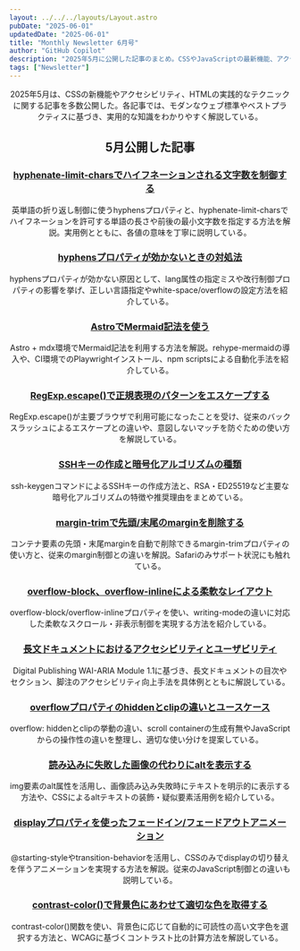 ```yaml
---
layout: ../../../layouts/Layout.astro
pubDate: "2025-06-01"
updatedDate: "2025-06-01"
title: "Monthly Newsletter 6月号"
author: "GitHub Copilot"
description: "2025年5月に公開した記事のまとめ。CSSやJavaScriptの最新機能、アクセシビリティ、HTMLの実践的な知見を中心に解説。"
tags: ["Newsletter"]
---
```



<Header {...frontmatter} />

2025年5月は、CSSの新機能やアクセシビリティ、HTMLの実践的なテクニックに関する記事を多数公開した。各記事では、モダンなウェブ標準やベストプラクティスに基づき、実用的な知識をわかりやすく解説している。

## 5月公開した記事

### [hyphenate-limit-charsでハイフネーションされる文字数を制御する](https://bcrikko.github.io/til/posts/2025-05-08/hyphenate-limit-chars/)

英単語の折り返し制御に使うhyphensプロパティと、hyphenate-limit-charsでハイフネーションを許可する単語の長さや前後の最小文字数を指定する方法を解説。実用例とともに、各値の意味を丁寧に説明している。

### [hyphensプロパティが効かないときの対処法](https://bcrikko.github.io/til/posts/2025-05-08/hyphenation-does-not-work/)

hyphensプロパティが効かない原因として、lang属性の指定ミスや改行制御プロパティの影響を挙げ、正しい言語指定やwhite-space/overflowの設定方法を紹介している。

### [AstroでMermaid記法を使う](https://bcrikko.github.io/til/posts/2025-05-13/astro-mermaid/)

Astro + mdx環境でMermaid記法を利用する方法を解説。rehype-mermaidの導入や、CI環境でのPlaywrightインストール、npm scriptsによる自動化手法を紹介している。

### [RegExp.escape()で正規表現のパターンをエスケープする](https://bcrikko.github.io/til/posts/2025-05-14/regexp-escape/)

RegExp.escape()が主要ブラウザで利用可能になったことを受け、従来のバックスラッシュによるエスケープとの違いや、意図しないマッチを防ぐための使い方を解説している。

### [SSHキーの作成と暗号化アルゴリズムの種類](https://bcrikko.github.io/til/posts/2025-05-14/ssh-keygen/)

ssh-keygenコマンドによるSSHキーの作成方法と、RSA・ED25519など主要な暗号化アルゴリズムの特徴や推奨理由をまとめている。

### [margin-trimで先頭/末尾のmarginを削除する](https://bcrikko.github.io/til/posts/2025-05-16/margin-trim/)

コンテナ要素の先頭・末尾marginを自動で削除できるmargin-trimプロパティの使い方と、従来のmargin制御との違いを解説。Safariのみサポート状況にも触れている。

### [overflow-block、overflow-inlineによる柔軟なレイアウト](https://bcrikko.github.io/til/posts/2025-05-20/overflow-block/)

overflow-block/overflow-inlineプロパティを使い、writing-modeの違いに対応した柔軟なスクロール・非表示制御を実現する方法を紹介している。

### [長文ドキュメントにおけるアクセシビリティとユーザビリティ](https://bcrikko.github.io/til/posts/2025-05-20/accessible-dpub/)

Digital Publishing WAI-ARIA Module 1.1に基づき、長文ドキュメントの目次やセクション、脚注のアクセシビリティ向上手法を具体例とともに解説している。

### [overflowプロパティのhiddenとclipの違いとユースケース](https://bcrikko.github.io/til/posts/2025-05-22/overflow-hidden-vs-clip/)

overflow: hiddenとclipの挙動の違い、scroll containerの生成有無やJavaScriptからの操作性の違いを整理し、適切な使い分けを提案している。

### [読み込みに失敗した画像の代わりにaltを表示する](https://bcrikko.github.io/til/posts/2025-05-23/broken-image/)

img要素のalt属性を活用し、画像読み込み失敗時にテキストを明示的に表示する方法や、CSSによるaltテキストの装飾・疑似要素活用例を紹介している。

### [displayプロパティを使ったフェードイン/フェードアウトアニメーション](https://bcrikko.github.io/til/posts/2025-05-26/transition-behavior/)

@starting-styleやtransition-behaviorを活用し、CSSのみでdisplayの切り替えを伴うアニメーションを実現する方法を解説。従来のJavaScript制御との違いも説明している。

### [contrast-color()で背景色にあわせて適切な色を取得する](https://bcrikko.github.io/til/posts/2025-05-30/contrast-color/)

contrast-color()関数を使い、背景色に応じて自動的に可読性の高い文字色を選択する方法と、WCAGに基づくコントラスト比の計算方法を解説している。
